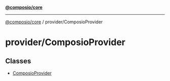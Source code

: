 [**@composio/core**](../../README.mdx)

***

[@composio/core](../../README.mdx) / provider/ComposioProvider

# provider/ComposioProvider

## Classes

- [ComposioProvider](classes/ComposioProvider.mdx)
